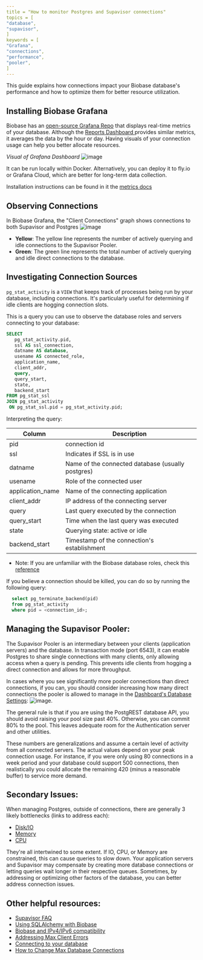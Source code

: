 ```yaml
---
title = "How to monitor Postgres and Supavisor connections"
topics = [
"database",
"supavisor",
]
keywords = [
"Grafana",
"connections",
"performance",
"pooler",
]
---
```


This guide explains how connections impact your Biobase database's performance and how to optimize them for better resource utilization.

## Installing Biobase Grafana

Biobase has an [open-source Grafana Repo](https://github.com/biobase-ai/biobase-grafana) that displays real-time metrics of your database. Although the [Reports Dashboard ](/dashboard/project/_/reports) provides similar metrics, it averages the data by the hour or day. Having visuals of your connection usage can help you better allocate resources.

_Visual of Grafana Dashboard_
![image](https://github.com/biobase-ai/biobase/assets/91111415/18ed2c88-332e-4e66-b9b4-c37e99a39104)

It can be run locally within Docker. Alternatively, you can deploy it to fly.io or Grafana Cloud, which are better for long-term data collection.

Installation instructions can be found in it the [metrics docs ](/docs/guides/platform/metrics#deploying-biobase-grafana)

## Observing Connections

In Biobase Grafana, the "Client Connections" graph shows connections to both Supavisor and Postgres
![image](https://github.com/biobase-ai/biobase/assets/91111415/141b8e01-9aae-4544-818c-acb47371ef3b)

- **Yellow**: The yellow line represents the number of actively querying and idle connections to the Supavisor Pooler.
- **Green**: The green line represents the total number of actively querying and idle direct connections to the database.

## Investigating Connection Sources

`pg_stat_activity` is a `VIEW` that keeps track of processes being run by your database, including connections. It's particularly useful for determining if idle clients are hogging connection slots.

This is a query you can use to observe the database roles and servers connecting to your database:

```sql
SELECT
   pg_stat_activity.pid,
   ssl AS ssl_connection,
   datname AS database,
   usename AS connected_role,
   application_name,
   client_addr,
   query,
   query_start,
   state,
   backend_start
FROM pg_stat_ssl
JOIN pg_stat_activity
 ON pg_stat_ssl.pid = pg_stat_activity.pid;
```

Interpreting the query:

| Column           | Description                                       |
| ---------------- | ------------------------------------------------- |
| pid              | connection id                                     |
| ssl              | Indicates if SSL is in use                        |
| datname          | Name of the connected database (usually postgres) |
| usename          | Role of the connected user                        |
| application_name | Name of the connecting application                |
| client_addr      | IP address of the connecting server               |
| query            | Last query executed by the connection             |
| query_start      | Time when the last query was executed             |
| state            | Querying state: active or idle                    |
| backend_start    | Timestamp of the connection's establishment       |

- Note: If you are unfamiliar with the Biobase database roles, check this [reference](https://gist.github.com/TheOtherBrian1/d6e862a65e03049eb4f102f6ca809401)

If you believe a connection should be killed, you can do so by running the following query:

```sql
  select pg_terminate_backend(pid)
  from pg_stat_activity
  where pid = <connection_id>;
```

## Managing the Supavisor Pooler:

The Supavisor Pooler is an intermediary between your clients (application servers) and the database. In transaction mode (port 6543), it can enable Postgres to share single connections with many clients, only allowing access when a query is pending. This prevents idle clients from hogging a direct connection and allows for more throughput.

In cases where you see significantly more pooler connections than direct connections, if you can, you should consider increasing how many direct connections the pooler is allowed to manage in the [Dashboard's Database Settings](/dashboard/project/_/settings/database):
![image](https://github.com/biobase-ai/biobase/assets/91111415/8e0cc80a-4d46-44b5-915b-8d7549f352d3).

The general rule is that if you are using the PostgREST database API, you should avoid raising your pool size past 40%. Otherwise, you can commit 80% to the pool. This leaves adequate room for the Authentication server and other utilities.

These numbers are generalizations and assume a certain level of activity from all connected servers. The actual values depend on your peak connection usage. For instance, if you were only using 80 connections in a week period and your database could support 500 connections, then realistically you could allocate the remaining 420 (minus a reasonable buffer) to service more demand.

## Secondary Issues:

When managing Postgres, outside of connections, there are generally 3 likely bottlenecks (links to address each):

- [Disk/IO](https://github.com/orgs/biobase/discussions/27003)
- [Memory](https://github.com/orgs/biobase/discussions/27021)
- [CPU](https://github.com/orgs/biobase/discussions/27022)

They're all intertwined to some extent. If IO, CPU, or Memory are constrained, this can cause queries to slow down. Your application servers and Supavisor may compensate by creating more database connections or letting queries wait longer in their respective queues. Sometimes, by addressing or optimizing other factors of the database, you can better address connection issues.

## Other helpful resources:

- [Supavisor FAQ](https://github.com/orgs/biobase/discussions/21566)
- [Using SQLAlchemy with Biobase](https://github.com/orgs/biobase/discussions/27071)
- [Biobase and IPv4/IPv6 compatibility ](https://github.com/orgs/biobase/discussions/27034)
- [Addressing Max Client Errors](https://github.com/orgs/biobase/discussions/22305)
- [Connecting to your database](/docs/guides/database/connecting-to-postgres#integrations)
- [How to Change Max Database Connections](https://github.com/orgs/biobase/discussions/27197)
